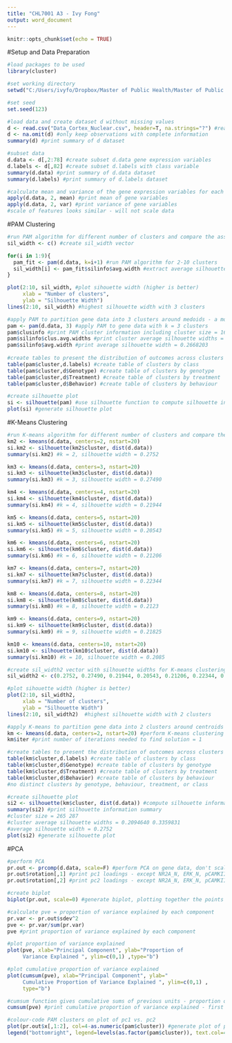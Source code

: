```yaml
---
title: "CHL7001 A3 - Ivy Fong"
output: word_document
---
```


```r
knitr::opts_chunk$set(echo = TRUE)
```
#Setup and Data Preparation
```r
#load packages to be used
library(cluster)
```
```r
#set working directory 
setwd("C:/Users/ivyfo/Dropbox/Master of Public Health/Master of Public Health - Courses/Fall 2018 - Courses/CHL7001 - Machine Learning/CHL7001 - Assignments/CHL7001 A3")
```     
```r
#set seed
set.seed(123)

#load data and create dataset d without missing values
d <- read.csv("Data_Cortex_Nuclear.csv", header=T, na.strings="?") #read csv data into R, specify variable names in header, return ? for missing values
d <- na.omit(d) #only keep observations with complete information
summary(d) #print summary of d dataset

#subset data
d.data <- d[,2:78] #create subset d.data gene expression variables
d.labels <- d[,82] #create subset d.labels with class variable
summary(d.data) #print summary of d.data dataset
summary(d.labels) #print summary of d.labels dataset

#calculate mean and variance of the gene expression variables for each observation
apply(d.data, 2, mean) #print mean of gene variables
apply(d.data, 2, var) #print variance of gene variables
#scale of features looks similar - will not scale data
```
#PAM Clustering
```r
#run PAM algorithm for different number of clusters and compare the associated silhouette widths
sil_width <- c() #create sil_width vector

for(i in 1:9){
  pam_fit <- pam(d.data, k=i+1) #run PAM algorithm for 2-10 clusters
  sil_width[i] <- pam_fit$silinfo$avg.width #extract average silhouette width from silinfo$avg.width to build vector
}

plot(2:10, sil_width, #plot sihouette width (higher is better)
     xlab = "Number of clusters",
     ylab = "Silhouette Width")
lines(2:10, sil_width) #highest silhouette width with 3 clusters 

#apply PAM to partition gene data into 3 clusters around medoids - a more robust version of K-means
pam <- pam(d.data, 3) #apply PAM to gene data with k = 3 clusters
pam$clusinfo #print PAM cluster information including cluster size = 169 220 163
pam$silinfo$clus.avg.widths #print cluster average silhouette widths = 0.1851879 0.3212409 0.2780063
pam$silinfo$avg.width #print average silhouette width = 0.2668203
  
#create tables to present the distribution of outcomes across clusters
table(pam$cluster,d.labels) #create table of clusters by class
table(pam$cluster,d$Genotype) #create table of clusters by genotype
table(pam$cluster,d$Treatment) #create table of clusters by treatment
table(pam$cluster,d$Behavior) #create table of clusters by behaviour

#create silhouette plot
si <- silhouette(pam) #use silhouette function to compute silhouette information for PAM clustering
plot(si) #generate silhouette plot
```
#K-Means Clustering
```r
#run K-means algorithm for different number of clusters and compare the associated silhouette widths
km2 <- kmeans(d.data, centers=2, nstart=20)
si.km2 <- silhouette(km2$cluster, dist(d.data))
summary(si.km2) #k = 2, silhouette width = 0.2752

km3 <- kmeans(d.data, centers=3, nstart=20)
si.km3 <- silhouette(km3$cluster, dist(d.data))
summary(si.km3) #k = 3, silhouette width = 0.27490

km4 <- kmeans(d.data, centers=4, nstart=20)
si.km4 <- silhouette(km4$cluster, dist(d.data))
summary(si.km4) #k = 4, silhouette width = 0.21944

km5 <- kmeans(d.data, centers=5, nstart=20)
si.km5 <- silhouette(km5$cluster, dist(d.data))
summary(si.km5) #k = 5, silhouette width = 0.20543

km6 <- kmeans(d.data, centers=6, nstart=20)
si.km6 <- silhouette(km6$cluster, dist(d.data))
summary(si.km6) #k = 6, silhouette width = 0.21206

km7 <- kmeans(d.data, centers=7, nstart=20)
si.km7 <- silhouette(km7$cluster, dist(d.data))
summary(si.km7) #k = 7, silhouette width = 0.22344

km8 <- kmeans(d.data, centers=8, nstart=20)
si.km8 <- silhouette(km8$cluster, dist(d.data))
summary(si.km8) #k = 8, silhouette width = 0.2123

km9 <- kmeans(d.data, centers=9, nstart=20)
si.km9 <- silhouette(km9$cluster, dist(d.data))
summary(si.km9) #k = 9, silhouette width = 0.21825

km10 <- kmeans(d.data, centers=10, nstart=20)
si.km10 <- silhouette(km10$cluster, dist(d.data))
summary(si.km10) #k = 10, silhouette width = 0.2085

#create sil_width2 vector with silhouette widths for K-means clustering with 2 to 10 clusters
sil_width2 <- c(0.2752, 0.27490, 0.21944, 0.20543, 0.21206, 0.22344, 0.2123, 0.21825, 0.2085)

#plot sihouette width (higher is better)
plot(2:10, sil_width2, 
     xlab = "Number of clusters",
     ylab = "Silhouette Width")
lines(2:10, sil_width2)  #highest silhouette width with 2 clusters

#apply K-means to partition gene data into 2 clusters around centroids
km <- kmeans(d.data, centers=2, nstart=20) #perform K-means clustering 20 times, create 2 clusters, pick the best solution
km$iter #print number of iterations needed to find solution = 1

#create tables to present the distribution of outcomes across clusters
table(km$cluster,d.labels) #create table of clusters by class
table(km$cluster,d$Genotype) #create table of clusters by genotype
table(km$cluster,d$Treatment) #create table of clusters by treatment
table(km$cluster,d$Behavior) #create table of clusters by behaviour
#no distinct clusters by genotype, behaviour, treatment, or class

#create silhouette plot
si2 <- silhouette(km$cluster, dist(d.data)) #compute silhouette information, dist matrix is needed - dist outputs the distance between 1st and 2nd point and so on
summary(si2) #print silhouette information summary
#cluster size = 265 287 
#cluster average silhouette widths = 0.2094640 0.3359831 
#average silhouette width = 0.2752
plot(si2) #generate silhouette plot
```
#PCA
```r
#perform PCA
pr.out <- prcomp(d.data, scale=F) #perform PCA on gene data, don't scale the data
pr.out$rotation[,1] #print pc1 loadings - except NR2A_N, ERK_N, pCAMKII_N, Bcatenin_N, loadings > 0.2, all other pc1 loadings are close to 0
pr.out$rotation[,2] #print pc2 loadings - except NR2A_N, ERK_N, pCAMKII_N loadings > 0.2, all other pc2 loadings are close to 0

#create biplot
biplot(pr.out, scale=0) #generate biplot, plotting together the points and the features based on the first 2 pc's

#calculate pve = proportion of variance explained by each component
pr.var <- pr.out$sdev^2
pve <- pr.var/sum(pr.var) 
pve #print proportion of variance explained by each component

#plot proportion of variance explained
plot(pve, xlab="Principal Component", ylab="Proportion of
     Variance Explained ", ylim=c(0,1) ,type="b")

#plot cumulative proportion of variance explained
plot(cumsum(pve), xlab="Principal Component", ylab="
     Cumulative Proportion of Variance Explained ", ylim=c(0,1) ,
     type="b")

#cumsum function gives cumulative sums of previous units - proportion of variance explained
cumsum(pve) #print cumulative proportion of variance explained - first 6 pc's explain about 92% of the data variation

#colour-code PAM clusters on plot of pc1 vs. pc2
plot(pr.out$x[,1:2], col=4-as.numeric(pam$cluster)) #generate plot of pc2 vs. pc2 with colour-coded PAM clusters
legend("bottomright", legend=levels(as.factor(pam$cluster)), text.col=4-(1:3), y.intersp=0.8) #add legend with cluster ID
```
  
